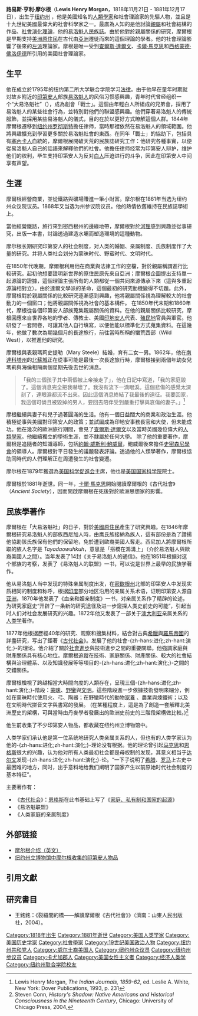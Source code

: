 {{Infobox Person
| name = 路易斯·亨利·摩爾根
| image = Lewishenrymorgan.jpg
| image_size = 200px
| caption = 路易斯·亨利·摩爾根
| birth_date = {{birth date|1818|11|21|mf=y}}
| birth_place = <small>[[美國|美國]][[紐約州|紐約州]][[卡尤加縣_(紐約州)|卡尤加郡]]{{tsl|en|Aurora, Cayuga County, New York|奥罗拉 (纽约)|奥罗拉}} </small>
| death_date = {{death date and age|1881|12|17|1818|11|21|mf=y}}
| death_place = <small>[[美國|美國]][[紐約州|紐約州]][[羅徹斯特_(紐約州)|羅徹斯特]] </small>
| occupation = [[人類學家|人類學家]]
| spouse =
| parents = Jedediah and Harriet (Steele) Morgan
| children =
}}
'''路易斯·亨利·摩尔根'''（'''Lewis Henry Morgan'''，1818年11月21日 - 1881年12月17日），出生于[[纽约州|纽约州]]{{tsl|en|Aurora, Cayuga County, New York|奥罗拉 (纽约)|奥罗拉}} ，他是美國知名的[[人類學家|人類學家]]和社會理論家的先驅人物，並且是十九世紀美國最偉大的社會科學家之一。最廣為人知的是他討論[[親屬|親屬]]和社會結構的作品、[[社會文化進化論|社會演化理論]]，他的[[易洛魁人|易洛魁人]][[民族誌|民族誌]]。由於他對於親屬關係的研究，摩爾根是早期支持[[美洲|美洲]][[原住民|原住民]]在古代由[[亞洲|亞洲]]遷徙而來的這個理論的學者。他的社會理論影響了後來的[[左派|左派]]理論家。摩根是唯一受到[[查爾斯·達爾文|查爾斯·達爾文]]、[[卡爾·馬克思|卡爾·馬克思]]和[[西格蒙德·佛洛伊德|西格蒙德·佛洛伊德]]所引用的美國社會理論家。

== 生平 ==
他在成立於1795年的纽约第二所大学联合学院学习[[法律|法律]]。由于他早在童年时期就对故乡附近的[[印第安人|印第安人]]部族[[易洛魁人|易洛魁人]]的风俗习惯感興趣，青年时代曾经组织一个“大易洛魁社”（{{lang|en|Grand Order of the Iroquois}}），成為創會「戰士」。這個由年輕白人所組成的兄弟會，採用了易洛魁人的某些社會行為，並特別對他們的聯盟感興趣。他們穿著易洛魁人的傳統服飾，並採用某些易洛魁人的儀式，目的在於以更好方式瞭解這個人群。1844年摩爾根遷移到[[纽约州|纽约州]][[罗彻斯特|罗彻斯特]]擔任律师，當時那裡依然在易洛魁人的領域範圍。他將興趣擴充到學習更多關於易洛魁社會的東西。在同年「戰士」的協助下，包括具有[[塞內卡人|塞內卡人]]血統的{{tsl|en|Ely S. Parker||帕克}}，摩爾根展開破天荒的民族誌研究工作：他研究各種事實，以便從易洛魁人自己的話語來解釋他們的社會。他擔任律师经常为印第安人辩护，维护他们的权利，毕生支持印第安人为反对[[白人|白人]]压迫进行的斗争，因此在印第安人中间享有声望。

== 生涯 ==
摩爾根經營商業，並從鐵路與礦場賺進一筆小財富。摩尔根在1861年当选为纽约州众议院议员。1868年又当选为州参议院议员。他的熱情依舊維持在民族誌學術上。

當他經營鐵路，旅行來到密西根州的邊緣地帶，摩爾根對於[[河狸|河狸]]感到興趣並從事研究，出版一本書，討論透過建造水壩而塑造環境的這種動物。

摩尔根长期研究印第安人的社会制度，对人类的婚姻、亲属制度、氏族制度作了大量的研究。并将人类社会划分为蒙昧时代、野蛮时代、文明时代。

在1850年代晚期，摩爾根利用他在商業與法律工作的空檔，對於親屬稱謂進行比較研究。起初他想要證明新世界的原住民原先來自亞洲；摩爾根企圖提出支持單一起源論的證據，這個理論主張所有的人類都從一個共同來源傳承下來（這與多重起源論相對立）。由於達爾文學派的革命，這個最初的研究動機變得不切題。此外，摩爾根對於親屬關係的比較研究逐漸感到興趣，他將親屬關係視為理解較大的社會動力的一個窗口；他將親屬關係視為社會的基本構件。
在1850年代末期和1860年代，摩根從各個印第安人部族蒐集親屬關係的資料。在他的親屬關係比較研究，摩根回應來自世界各地的學者、傳教士、美國[[印地安人|印地安人]]代表、[[殖民地|殖民地]]官員與軍官。他研發了一套問卷，可讓其他人自行填寫，以便他能以標準化方式蒐集資料。在這幾年，他做了數次為期幾個月的長途旅行，前往當時所稱的蠻荒西部（Wild West），以推進他的研究。

摩爾根與表親瑪莉史提勒（Mary Steele）結婚，育有二女一男。1862年，他在[[南達科塔州|南達科塔州]]的[[北苏城_(南达科他州)|北蘇城]]正在從事可能是最後一次長途旅行時，摩爾根接到兩個年幼女兒瑪莉與海倫相隔兩個星期先後去世的消息。
<blockquote>「我的三個孩子其中兩個被上帝接走了」，他在日記中寫道，「我的家庭毀了。這個消息完全把我嚇壞了。我沒有流下一滴眼淚。這個悲傷的感覺太深刻了，連眼淚都流不出來。因此這個消息終結了我最後的遠征。我要回家，我這個可憐且被毀掉的男人，要回去陪伴受到嚴重打擊與哀傷的妻子。」<ref>Lewis Henry Morgan, ''The Indian Journals, 1859-62'', ed. Leslie A. White, New York: Dover Publications, 1993, p. 231</ref></blockquote>

摩根繼續與妻子和兒子過著圓滿的生活。他有一個日益闊大的商業和政治生涯。他積極從事與美國對印第安人的政策；並試圖成為印地安事務長官和大使，但未能成功。他在幾次的歐洲旅行期間，會見了[[查爾斯·達爾文|查爾斯·達爾文]]以及當時英國幾位偉大的[[人類學家|人類學家]]。他繼續獨立的學術生涯，並不隸屬於任何大學。
除了他的重要著作，摩爾根是追隨者的知識導師，包括[[約翰·威斯利·鮑威爾|約翰·威斯利·鮑威爾]]，鮑威爾後來擔任[[史密森尼學會|史密森尼學會]]的領導人。摩爾根對平日發生的議題發表評論。透過他的人類學著作，摩爾根協助同時代的人們理解正在周遭發生的社會變遷。

摩尔根在1879年獲選為[[美国科学促進会|美国科学促進会]]主席，他也是[[美国国家科学院|美国国家科学院]]院士。

摩爾根於1881年逝世。同一年，[[卡爾·馬克思|卡爾·馬克思]]開始閱讀摩爾根的《古代社會》（''Ancient Society''），因而開啟摩爾根在死後對於歐洲思想家的影響。

== 民族學著作 ==
摩爾根在「大易洛魁社」的日子，對於[[美國原住民|美國原住民]]產生了研究興趣。在1846年摩爾根研究易洛魁人的部族西尼加人時，由鹰氏族接納為族人，這有部份是為了讚揚他協助該氏族保有他們的保留地，免於遭到歐裔美國人奪走。西尼加人將摩爾根所取的族人名字是 ''Tayadaowuhkuh''，意思是「搭橋在鴻溝上」（介於易洛魁人與歐裔美國人之間）。当年发表了14封《关于易洛魁人的通信》。他在1851年根据对这个部族的考察，发表了《易洛魁人的联盟》一书，可以说是世界上最早的民族学著作。

他从易洛魁人当中发现的特殊亲属制度出发，在[[密歇根州|密歇根州]]北部的印第安人中发现实质相同的制度和称呼，根据[[印度|印度]]部分地区沿用的亲属关系术语，证明印第安人源自[[亚洲|亚洲]]，1870年他发表了《血亲和姻亲制度》一书，对亲属关系作了精辟的论述，为研究家庭史“开辟了一条新的研究途径及进一步窥探人类史前史的可能”，引起当时人们对社会发展研究的兴趣。1872年他又发表了一部关于[[澳大利亚|澳大利亚]]亲属关系的[[人类学|人类学]]著作。

1877年他根据歷經40年的研究、观察和搜集材料，結合對古典[[希臘|希臘]]與[[羅馬帝國|羅馬帝國]]的詳盡研究，写出了鉅著《[[古代社会_(书籍)|古代社会]]》。发展了他的社會-{zh-hans:进化;zh-hant:演化;}-的理论。他介紹了關於[[社會進步|社會進步]]與技術進步之間的重要關聯。他強調家庭與財產關係具有核心地位。摩爾根追蹤在技術、家庭關係、財產關係、較大的社會結構與治理體系、以及知識發展等等項目的-{zh-hans:进化;zh-hant:演化;}-之間的交錯關係。

摩爾根檢視了跨越相當大時間向度的人類存在，呈現三個-{zh-hans:进化;zh-hant:演化;}-階段：[[蒙昧|蒙昧]]、[[野蠻|野蠻]]與[[文明|文明]]。這些階段進一步依據技術發明來細分，例如在蒙昧時代使用火、弓、陶器；在野蠻時代的動物[[家養|家養]] 、農業與煉鐵術；以及在文明時代拼音文字與書寫的發展。 (在某種程度上，這是為了創造一套解釋北美洲歷史的架構，可與當時由丹麥學者發展出的歐洲史前史的三階段架構做比較。)<ref>Steven Conn, ''History's Shadow: Native Americans and Historical Consciousness in the Nineteenth Century'', Chicago: University of Chicago Press, 2004,</ref>

他生前收集了不少印第安人物品，都收藏在纽约州立博物馆中。

人类学家们承认他是第一位系统地研究人类亲属关系的人，但也有的人类学家认为他的-{zh-hans:进化;zh-hant:演化;}-理论没有根据。他的理论曾引起[[马克思|马克思]]和[[恩格斯|恩格斯]]很大的兴趣，认为他对所有人类最初社会都是母权制的发现，其意义相当于[[查尔斯·达尔文|达尔文]]发现-{zh-hans:进化;zh-hant:演化;}-论。“一下子说明了[[希腊|希腊]]、[[罗马|罗马]]上古史中最困难的地方，同时，出乎意料地给我们阐明了国家产生以前原始时代社会制度的基本特征”。

主要著作有：
* 《[[古代社会_(书籍)|古代社会]]》：[[恩格斯|恩格斯]]在此书基础上写了《[[家庭、私有制和国家的起源|家庭、私有制和国家的起源]]》
* 《易洛魁联盟》
* 《人类家庭的亲属制度》

== 外部链接 ==
* [https://web.archive.org/web/20041126090917/http://www.mnsu.edu/emuseum/information/biography/klmno/morgan_lewis_henry.html 摩尔根介绍（英文）] 
* [https://web.archive.org/web/20041204215651/http://www.nysm.nysed.gov/morgan/ 纽约州立博物馆中摩尔根收集的印第安人物品] 

== 引用文獻 ==
<references/>

==研究書目==
*王銘銘：《裂縫間的橋——解讀摩爾根《古代社會》》（濟南：山東人民出版社，2004）。

{{Authority control}}
{{DEFAULTSORT:Morgan, Lewis Henry}}

[[Category:1818年出生|Category:1818年出生]]
[[Category:1881年逝世|Category:1881年逝世]]
[[Category:美国人类学家|Category:美国人类学家]]
[[Category:美国历史学家|Category:美国历史学家]]
[[Category:社會學家|Category:社會學家]]
[[Category:19世纪美国政治人物|Category:19世纪美国政治人物]]
[[Category:纽约州共和党人|Category:纽约州共和党人]]
[[Category:威尔士裔美国人|Category:威尔士裔美国人]]
[[Category:纽约州众议员|Category:纽约州众议员]]
[[Category:纽约州参议员|Category:纽约州参议员]]
[[Category:卡尤加郡人|Category:卡尤加郡人]]
[[Category:美国女性主义者|Category:美国女性主义者]]
[[Category:经济人类学|Category:经济人类学]]
[[Category:纽约州联合学院校友|Category:纽约州联合学院校友]]